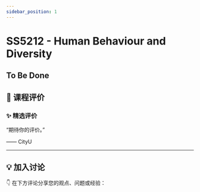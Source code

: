 ```yaml
---
sidebar_position: 1
---
```



# SS5212 - Human Behaviour and Diversity

## To Be Done

## **💬 课程评价**

### ✨ **精选评价**
<div className={commentStyles.commentBox}>
    <p className={commentStyles.commentText}>
        “期待你的评价。”
    </p>
    <p className={commentStyles.commentAuthor}>—— CityU</p>
</div>

---

## **💡 加入讨论**

👇 在下方评论分享您的观点、问题或经验：
<Utterances />
